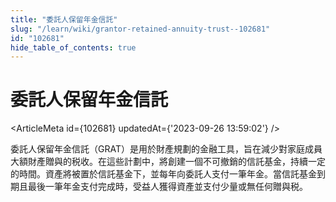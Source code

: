 ```yaml
---
title: "委託人保留年金信託"
slug: "/learn/wiki/grantor-retained-annuity-trust--102681"
id: "102681"
hide_table_of_contents: true
---
```



# 委託人保留年金信託

<ArticleMeta id={102681} updatedAt={'2023-09-26 13:59:02'} />
<div className='border-solid border-b border-t-0 my-4 border-[var(--ifm-color-gray-300)]' />

委託人保留年金信託（GRAT）是用於財產規劃的金融工具，旨在減少對家庭成員大額財產贈與的税收。在這些計劃中，將創建一個不可撤銷的信託基金，持續一定的時間。資產將被置於信託基金下，並每年向委託人支付一筆年金。當信託基金到期且最後一筆年金支付完成時，受益人獲得資產並支付少量或無任何贈與税。
